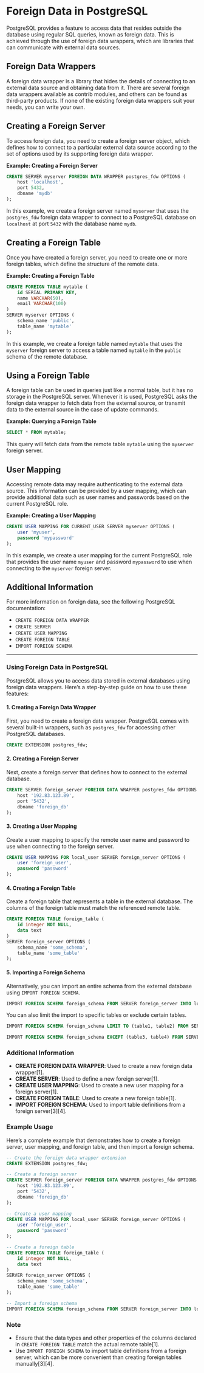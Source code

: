 # **Foreign Data in PostgreSQL**

PostgreSQL provides a feature to access data that resides outside the database using regular SQL queries, known as foreign data. This is achieved through the use of foreign data wrappers, which are libraries that can communicate with external data sources.

## **Foreign Data Wrappers**

A foreign data wrapper is a library that hides the details of connecting to an external data source and obtaining data from it. There are several foreign data wrappers available as contrib modules, and others can be found as third-party products. If none of the existing foreign data wrappers suit your needs, you can write your own.

## **Creating a Foreign Server**

To access foreign data, you need to create a foreign server object, which defines how to connect to a particular external data source according to the set of options used by its supporting foreign data wrapper.

**Example: Creating a Foreign Server**

```sql
CREATE SERVER myserver FOREIGN DATA WRAPPER postgres_fdw OPTIONS (
    host 'localhost',
    port 5432,
    dbname 'mydb'
);
```

In this example, we create a foreign server named `myserver` that uses the `postgres_fdw` foreign data wrapper to connect to a PostgreSQL database on `localhost` at port `5432` with the database name `mydb`.

## **Creating a Foreign Table**

Once you have created a foreign server, you need to create one or more foreign tables, which define the structure of the remote data.

**Example: Creating a Foreign Table**

```sql
CREATE FOREIGN TABLE mytable (
    id SERIAL PRIMARY KEY,
    name VARCHAR(50),
    email VARCHAR(100)
)
SERVER myserver OPTIONS (
    schema_name 'public',
    table_name 'mytable'
);
```

In this example, we create a foreign table named `mytable` that uses the `myserver` foreign server to access a table named `mytable` in the `public` schema of the remote database.

## **Using a Foreign Table**

A foreign table can be used in queries just like a normal table, but it has no storage in the PostgreSQL server. Whenever it is used, PostgreSQL asks the foreign data wrapper to fetch data from the external source, or transmit data to the external source in the case of update commands.

**Example: Querying a Foreign Table**

```sql
SELECT * FROM mytable;
```

This query will fetch data from the remote table `mytable` using the `myserver` foreign server.

## **User Mapping**

Accessing remote data may require authenticating to the external data source. This information can be provided by a user mapping, which can provide additional data such as user names and passwords based on the current PostgreSQL role.

**Example: Creating a User Mapping**

```sql
CREATE USER MAPPING FOR CURRENT_USER SERVER myserver OPTIONS (
    user 'myuser',
    password 'mypassword'
);
```

In this example, we create a user mapping for the current PostgreSQL role that provides the user name `myuser` and password `mypassword` to use when connecting to the `myserver` foreign server.

## **Additional Information**

For more information on foreign data, see the following PostgreSQL documentation:

- `CREATE FOREIGN DATA WRAPPER`
- `CREATE SERVER`
- `CREATE USER MAPPING`
- `CREATE FOREIGN TABLE`
- `IMPORT FOREIGN SCHEMA`

---

### Using Foreign Data in PostgreSQL

PostgreSQL allows you to access data stored in external databases using foreign data wrappers. Here’s a step-by-step guide on how to use these features:

#### 1. Creating a Foreign Data Wrapper

First, you need to create a foreign data wrapper. PostgreSQL comes with several built-in wrappers, such as `postgres_fdw` for accessing other PostgreSQL databases.

```sql
CREATE EXTENSION postgres_fdw;
```

#### 2. Creating a Foreign Server

Next, create a foreign server that defines how to connect to the external database.

```sql
CREATE SERVER foreign_server FOREIGN DATA WRAPPER postgres_fdw OPTIONS (
    host '192.83.123.89',
    port '5432',
    dbname 'foreign_db'
);
```

#### 3. Creating a User Mapping

Create a user mapping to specify the remote user name and password to use when connecting to the foreign server.

```sql
CREATE USER MAPPING FOR local_user SERVER foreign_server OPTIONS (
    user 'foreign_user',
    password 'password'
);
```

#### 4. Creating a Foreign Table

Create a foreign table that represents a table in the external database. The columns of the foreign table must match the referenced remote table.

```sql
CREATE FOREIGN TABLE foreign_table (
    id integer NOT NULL,
    data text
)
SERVER foreign_server OPTIONS (
    schema_name 'some_schema',
    table_name 'some_table'
);
```

#### 5. Importing a Foreign Schema

Alternatively, you can import an entire schema from the external database using `IMPORT FOREIGN SCHEMA`.

```sql
IMPORT FOREIGN SCHEMA foreign_schema FROM SERVER foreign_server INTO local_schema;
```

You can also limit the import to specific tables or exclude certain tables.

```sql
IMPORT FOREIGN SCHEMA foreign_schema LIMIT TO (table1, table2) FROM SERVER foreign_server INTO local_schema;

IMPORT FOREIGN SCHEMA foreign_schema EXCEPT (table3, table4) FROM SERVER foreign_server INTO local_schema;
```

### Additional Information

- **CREATE FOREIGN DATA WRAPPER**: Used to create a new foreign data wrapper[1].
- **CREATE SERVER**: Used to define a new foreign server[1].
- **CREATE USER MAPPING**: Used to create a new user mapping for a foreign server[1].
- **CREATE FOREIGN TABLE**: Used to create a new foreign table[1].
- **IMPORT FOREIGN SCHEMA**: Used to import table definitions from a foreign server[3][4].

### Example Usage

Here’s a complete example that demonstrates how to create a foreign server, user mapping, and foreign table, and then import a foreign schema.

```sql
-- Create the foreign data wrapper extension
CREATE EXTENSION postgres_fdw;

-- Create a foreign server
CREATE SERVER foreign_server FOREIGN DATA WRAPPER postgres_fdw OPTIONS (
    host '192.83.123.89',
    port '5432',
    dbname 'foreign_db'
);

-- Create a user mapping
CREATE USER MAPPING FOR local_user SERVER foreign_server OPTIONS (
    user 'foreign_user',
    password 'password'
);

-- Create a foreign table
CREATE FOREIGN TABLE foreign_table (
    id integer NOT NULL,
    data text
)
SERVER foreign_server OPTIONS (
    schema_name 'some_schema',
    table_name 'some_table'
);

-- Import a foreign schema
IMPORT FOREIGN SCHEMA foreign_schema FROM SERVER foreign_server INTO local_schema;
```

### Note

- Ensure that the data types and other properties of the columns declared in `CREATE FOREIGN TABLE` match the actual remote table[1].
- Use `IMPORT FOREIGN SCHEMA` to import table definitions from a foreign server, which can be more convenient than creating foreign tables manually[3][4].
